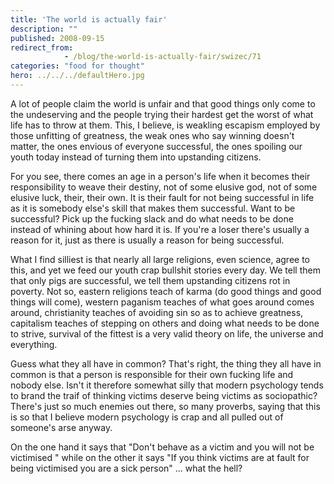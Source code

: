 ```yaml
---
title: 'The world is actually fair'
description: ""
published: 2008-09-15
redirect_from: 
            - /blog/the-world-is-actually-fair/swizec/71
categories: "food for thought"
hero: ../../../defaultHero.jpg
---
```

A lot of people claim the world is unfair and that good things only come to the undeserving and the people trying their hardest get the worst of what life has to throw at them. This, I believe, is weakling escapism employed by those unfitting of greatness, the weak ones who say winning doesn&#x27;t matter, the ones envious of everyone successful, the ones spoiling our youth today instead of turning them into upstanding citizens.

For you see, there comes an age in a person&#x27;s life when it becomes their responsibility to weave their destiny, not of some elusive god, not of some elusive luck, their, their own. It is their fault for not being successful in life as it is somebody else&#x27;s skill that makes them successful. Want to be successful? Pick up the fucking slack and do what needs to be done instead of whining about how hard it is. If you&#x27;re a loser there&#x27;s usually a reason for it, just as there is usually a reason for being successful.

What I find silliest is that nearly all large religions, even science, agree to this, and yet we feed our youth crap bullshit stories every day. We tell them that only pigs are successful, we tell them upstanding citizens rot in poverty. Not so, eastern religions teach of karma (do good things and good things will come), western paganism teaches of what goes around comes around, christianity teaches of avoiding sin so as to achieve greatness, capitalism teaches of stepping on others and doing what needs to be done to strive, survival of the fittest is a very valid theory on life, the universe and everything.

Guess what they all have in common? That&#x27;s right, the thing they all have in common is that a person is responsible for their own fucking life and nobody else. Isn&#x27;t it therefore somewhat silly that modern psychology tends to brand the traif of thinking victims deserve being victims as sociopathic? There&#x27;s just so much enemies out there, so many proverbs, saying that this is so that I believe modern psychology is crap and all pulled out of someone&#x27;s arse anyway.

On the one hand it says that &quot;Don&#x27;t behave as a victim and you will not be victimised &quot; while on the other it says &quot;If you think victims are at fault for being victimised you are a sick person&quot; ... what the hell?